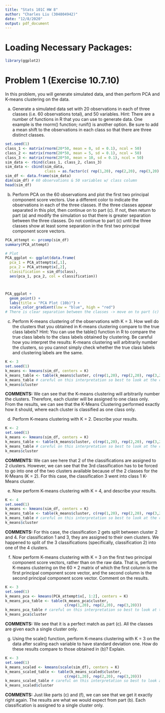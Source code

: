 ---
title: "Stats 101C HW 8"
author: "Charles Liu (304804942)"
date: "12/8/2020"
output: pdf_document
---

# Loading Necessary Packages:
```{r}
library(ggplot2)
```



# Problem 1 (Exercise 10.7.10)
In this problem, you will generate simulated data, and then perform PCA and K-means clustering on the data.

(a) Generate a simulated data set with 20 observations in each of three classes (i.e. 60 observations total), and 50 variables. Hint: There are a number of functions in R that you can use to generate data. One example is the rnorm() function; runif() is another option. Be sure to add a mean shift to the observations in each class so that there are three distinct classes.
```{r}
set.seed(1)
class_1 <- matrix(rnorm(20*50, mean = 0, sd = 0.1), ncol = 50)
class_2 <- matrix(rnorm(20*50, mean = 5, sd = 0.1), ncol = 50)
class_3 <- matrix(rnorm(20*50, mean = 10, sd = 0.1), ncol = 50)
sim_data <- rbind(class_1, class_2, class_3)
sim_data <- cbind(sim_data, 
                  class = as.factor(c( rep(1,20), rep(2,20), rep(3,20) )))
sim_df <- data.frame(sim_data)
dim(sim_df) # 60 observations & 50 variables w/ class column 
head(sim_df)
```


(b) Perform PCA on the 60 observations and plot the first two principal component score vectors. Use a different color to indicate the observations in each of the three classes. If the three classes appear separated in this plot, then continue on to part (c). If not, then return to part (a) and modify the simulation so that there is greater separation between the three classes. Do not continue to part (c) until the three classes show at least some separation in the first two principal component score vectors. 
```{r}
PCA_attempt <- prcomp(sim_df)
summary(PCA_attempt)

# Plot
PCA_ggplot <- ggplot(data.frame(
  pca_1 = PCA_attempt$x[,1], 
  pca_2 = PCA_attempt$x[,2], 
  classification = sim_df$class), 
  aes(pca_1, pca_2, col = classification))



PCA_ggplot + 
  geom_point() + 
  labs(title = "PCA Plot (10b)") + 
  scale_color_gradient(low = "blue", high = "red")
# There is clear separation between the classes -> move on to part (c)
```


(c) Perform K-means clustering of the observations with K = 3. How well do the clusters that you obtained in K-means clustering compare to the true class labels? Hint: You can use the table() function in R to compare the true class labels to the class labels obtained by clustering. Be careful how you interpret the results: K-means clustering will arbitrarily number the clusters, so you cannot simply check whether the true class labels and clustering labels are the same.
```{r}
K <- 3
set.seed(1)
k_means <- kmeans(sim_df, centers = K)
k_means_table <- table(k_means$cluster, c(rep(1,20), rep(2,20), rep(3,20)))
k_means_table # careful on this interpretation so best to look at the cluster
k_means$cluster
```

**COMMENTS:** We can see that the K-means clustering will arbitrarily number the clusters. Therefore, each cluster will be assigned to one class only. From the results, we can see that the K-Means Clustering performed exactly how it should, where each cluster is classified as one class only.


(d) Perform K-means clustering with K = 2. Describe your results.
```{r}
K <- 2
set.seed(1)
k_means <- kmeans(sim_df, centers = K)
k_means_table <- table(k_means$cluster, c(rep(1,20), rep(2,20), rep(3,20)))
k_means_table # careful on this interpretation so best to look at the cluster
k_means$cluster 
```

**COMMENTS:** We can see here that 2 of the classifications are assigned to 2 clusters. However, we can see that the 3rd classification has to be forced to go into one of the two clusters available because of the 2 classes for the K-Means (K = 2). For this case, the classification 3 went into class 1 K-Means cluster.


(e) Now perform K-means clustering with K = 4, and describe your results.
```{r}
K <- 4
set.seed(1)
k_means <- kmeans(sim_df, centers = K)
k_means_table <- table(k_means$cluster, c(rep(1,20), rep(2,20), rep(3,20)))
k_means_table # careful on this interpretation so best to look at the cluster
k_means$cluster
```

**COMMENTS:** For this case, the classification 2 gets split between cluster 2 and 4. For classification 1 and 3, they are assigned to their own clusters. We happened to split of the 3 classifications (specifically, classification 2) into one of the 4 clusters.


(f) Now perform K-means clustering with K = 3 on the first two principal component score vectors, rather than on the raw data. That is, perform K-means clustering on the 60 × 2 matrix of which the first column is the first principal component score vector, and the second column is the second principal component score vector. Comment on the results.
```{r}
K <- 3
set.seed(1)
k_means_pca <- kmeans(PCA_attempt$x[, 1:2], centers = K)
k_means_pca_table <- table(k_means_pca$cluster, 
                           c(rep(1,20), rep(2,20), rep(3,20)))
k_means_pca_table # careful on this interpretation so best to look at the cluster
k_means_pca$cluster
```

**COMMENTS:** We see that it is a perfect match as part (c). All the classes are given each a single cluster only.


(g) Using the scale() function, perform K-means clustering with K = 3 on the data after scaling each variable to have standard deviation one. How do these results compare to those obtained in (b)? Explain.
```{r}
K <- 3
set.seed(1)
k_means_scaled <- kmeans(scale(sim_df), centers = K)
k_means_scaled_table <- table(k_means_scaled$cluster, 
                           c(rep(1,20), rep(2,20), rep(3,20)))
k_means_scaled_table # careful on this interpretation so best to look at the cluster
k_means_scaled$cluster
```

**COMMENTS:** Just like parts (c) and (f), we can see that we get it exactly right again. The results are what we would expect from part (b). Each classification is assigned to a single cluster only.